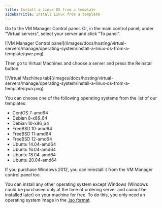 ---
title: Install a Linux OS from a template
sidebarTitle: Install Linux from a template
---

Go to the VM Manager Control panel. Or, in the main control panel, under "Virtual servers", select your server and click "To panel".


<Frame>![VM Manager Control panel](/images/docs/hosting/virtual-servers/manage/operating-system/install-a-linux-os-from-a-template/qwe.png)</Frame>



Then go to Virtual Machines and choose a server and press the Reinstall button.


<Frame>![Virtual Machines tab](/images/docs/hosting/virtual-servers/manage/operating-system/install-a-linux-os-from-a-template/qwa.png)</Frame>



You can choose one of the following operating systems from the list of our templates:

  * CentOS 7-amd64
  * Debian 8-x86_64
  * Debian 10-x86_64
  * FreeBSD 10-amd64
  * FreeBSD 11-amd64
  * FreeBSD 12-amd64 
  * Ubuntu 14.04-amd64
  * Ubuntu 16.04-amd64
  * Ubuntu 18.04-amd64
  * Ubuntu 20.04-amd64



If you purchase Windows 2012, you can reinstall it from the VM Manager control panel too.

You can install any other operating system except Windows (Windows could be purchased only at the time of ordering server and cannot be installed later) on your machine for free. To do this, you only need an operating system image in the [.iso format](/hosting/virtual-servers/manage/operating-system/install-a-linux-os-from-your-iso-image).
